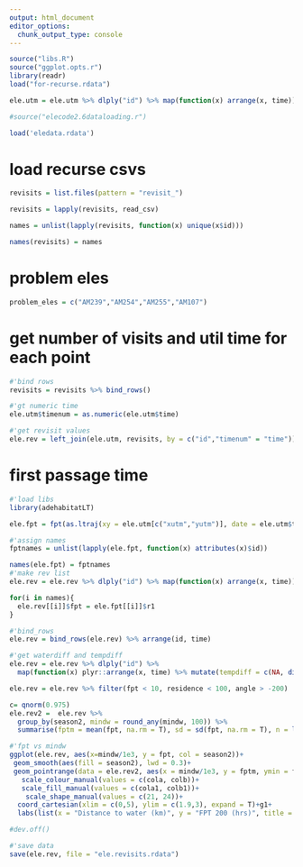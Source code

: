 ```yaml
---
output: html_document
editor_options: 
  chunk_output_type: console
---
```


```r
source("libs.R")
source("ggplot.opts.r")
library(readr)
load("for-recurse.rdata")

ele.utm = ele.utm %>% dlply("id") %>% map(function(x) arrange(x, time)) %>% bind_rows() %>% plyr::arrange(id, time)

#source("elecode2.6dataloading.r")

load('eledata.rdata')
```


# load recurse csvs

```r
revisits = list.files(pattern = "revisit_")

revisits = lapply(revisits, read_csv)
```

```r
names = unlist(lapply(revisits, function(x) unique(x$id)))

names(revisits) = names
```

# problem eles
```r
problem_eles = c("AM239","AM254","AM255","AM107")
```

# get number of visits and util time for each point

```r
#'bind rows
revisits = revisits %>% bind_rows()

#'gt numeric time
ele.utm$timenum = as.numeric(ele.utm$time)

#'get revisit values
ele.rev = left_join(ele.utm, revisits, by = c("id","timenum" = "time"))
```

# first passage time

```r
#'load libs
library(adehabitatLT)

ele.fpt = fpt(as.ltraj(xy = ele.utm[c("xutm","yutm")], date = ele.utm$time, id = ele.utm$id, proj4string = CRS("+proj=utm +zone=36 +south +datum=WGS84 +units=m +no_defs")), r = 200, units="hours")

#'assign names
fptnames = unlist(lapply(ele.fpt, function(x) attributes(x)$id))

names(ele.fpt) = fptnames
#'make rev list
ele.rev = ele.rev %>% dlply("id") %>% map(function(x) arrange(x, time))

for(i in names){
  ele.rev[[i]]$fpt = ele.fpt[[i]]$r1
}

#'bind_rows
ele.rev = bind_rows(ele.rev) %>% arrange(id, time)

#'get waterdiff and tempdiff
ele.rev = ele.rev %>% dlply("id") %>% 
  map(function(x) plyr::arrange(x, time) %>% mutate(tempdiff = c(NA, diff(temp, lag = 1)), waterdiff = c(diff(mindw, lag = 1), NA))) %>% bind_rows()

ele.rev = ele.rev %>% filter(fpt < 10, residence < 100, angle > -200)

c= qnorm(0.975)
ele.rev2 =  ele.rev %>% 
  group_by(season2, mindw = round_any(mindw, 100)) %>% 
  summarise(fptm = mean(fpt, na.rm = T), sd = sd(fpt, na.rm = T), n = length(fpt)) %>% mutate(ci = c*sd/sqrt(n))

```

```r
#'fpt vs mindw
ggplot(ele.rev, aes(x=mindw/1e3, y = fpt, col = season2))+
 geom_smooth(aes(fill = season2), lwd = 0.3)+
 geom_pointrange(data = ele.rev2, aes(x = mindw/1e3, y = fptm, ymin = fptm - ci, ymax = fptm+ci, col = season2, shape = season2), fill = "white", fatten = 4, stroke = 0.6, lwd = 0.4, position = position_dodge(width = 0.25))+
   scale_colour_manual(values = c(cola, colb))+
   scale_fill_manual(values = c(cola1, colb1))+
    scale_shape_manual(values = c(21, 24))+
  coord_cartesian(xlim = c(0,5), ylim = c(1.9,3), expand = T)+g1+
  labs(list(x = "Distance to water (km)", y = "FPT 200 (hrs)", title = "(b)"))

#dev.off()
```

```r
#'save data
save(ele.rev, file = "ele.revisits.rdata")
```